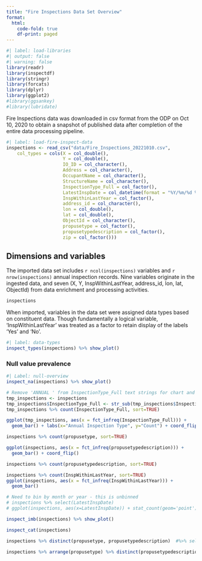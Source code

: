 ```yaml
---
title: "Fire Inspections Data Set Overview"
format:
  html:
    code-fold: true
    df-print: paged
---
```




```r
#| label: load-libraries
#| output: false
#| warning: false
library(readr)
library(inspectdf)
library(stringr)
library(forcats)
library(dplyr)
library(ggplot2)
#library(ggsankey)
#library(lubridate)

```


Fire Inspections data was downloaded in csv format from the ODP on Oct 10, 2020 to obtain a snapshot of published data after completion of the entire data processing pipeline.



```r
#| label: load-fire-inspect-data
inspections <- read_csv("data/Fire_Inspections_20221010.csv",
    col_types = cols(X = col_double(), 
                     Y = col_double(), 
                     IO_ID = col_character(), 
                     Address = col_character(), 
                     OccupantName = col_character(), 
                     StructureName = col_character(),
                     InspectionType_Full = col_factor(),
                     LatestInspDate = col_datetime(format = "%Y/%m/%d %H:%M:%S+00"),
                     InspWithinLastYear = col_factor(),
                     address_id = col_character(), 
                     lon = col_double(), 
                     lat = col_double(), 
                     ObjectId = col_character(), 
                     propusetype = col_factor(), 
                     propusetypedescription = col_factor(),
                     zip = col_factor()))

```



## Dimensions and variables

The imported data set includes `r ncol(inspections)` variables and `r nrow(inspections)` annual inspection records. Nine variables originate in the ingested data, and seven (X, Y, InspWithinLastYear, address_id, lon, lat, ObjectId) from data enrichment and processing activities.

```r
inspections
```

When imported, variables in the data set were assigned data types based on constituent data. Though fundamentally a logical variable, 'InspWithinLastYear' was treated as a factor to retain display of the labels 'Yes' and 'No'.

```r
#| label: data-types
inspect_types(inspections) %>% show_plot()
```



### Null value prevalence

```r
#| Label: null-overview
inspect_na(inspections) %>% show_plot()
```



```r
# Remove 'ANNUAL ' from InspectionType_Full text strings for chart and plot
tmp_inspections <- inspections
tmp_inspections$InspectionType_Full <- str_sub(tmp_inspections$InspectionType_Full, 8, -1)
tmp_inspections %>% count(InspectionType_Full, sort=TRUE)

```


```r
ggplot(tmp_inspections, aes(x = fct_infreq(InspectionType_Full))) + 
  geom_bar() + labs(x="Annual Inspection Type", y="Count") + coord_flip()
```



```r
inspections %>% count(propusetype, sort=TRUE)


```


```r
ggplot(inspections, aes(x = fct_infreq(propusetypedescription))) + 
  geom_bar() + coord_flip()
```



```r
inspections %>% count(propusetypedescription, sort=TRUE)
```

```r
inspections %>% count(InspWithinLastYear, sort=TRUE)
ggplot(inspections, aes(x = fct_infreq(InspWithinLastYear))) + 
  geom_bar()
```


```r
# Need to bin by month or year - this is unbinned
# inspections %>% select(LatestInspDate)
# ggplot(inspections, aes(x=LatestInspDate)) + stat_count(geom='point')
```



```r
inspect_imb(inspections) %>% show_plot()
```


```r
inspect_cat(inspections)
```


```r
inspections %>% distinct(propusetype, propusetypedescription)  #%>% select(PropUseType, PropUseTypeDescription)
```


```r
inspections %>% arrange(propusetype) %>% distinct(propusetypedescription) %>% arrange(.by_group = TRUE)
```

